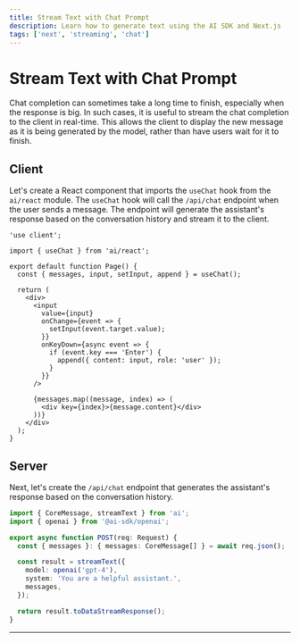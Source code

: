 ```yaml
---
title: Stream Text with Chat Prompt
description: Learn how to generate text using the AI SDK and Next.js
tags: ['next', 'streaming', 'chat']
---
```


# Stream Text with Chat Prompt

Chat completion can sometimes take a long time to finish, especially when the response is big. In such cases, it is useful to stream the chat completion to the client in real-time. This allows the client to display the new message as it is being generated by the model, rather than have users wait for it to finish.

<Browser>
  <ChatGeneration
    stream
    history={[
      { role: 'User', content: 'How is it going?' },
      { role: 'Assistant', content: 'All good, how may I help you?' },
    ]}
    inputMessage={{ role: 'User', content: 'Why is the sky blue?' }}
    outputMessage={{
      role: 'Assistant',
      content: 'The sky is blue because of rayleigh scattering.',
    }}
  />
</Browser>

## Client

Let's create a React component that imports the `useChat` hook from the `ai/react` module. The `useChat` hook will call the `/api/chat` endpoint when the user sends a message. The endpoint will generate the assistant's response based on the conversation history and stream it to the client.

```tsx filename='app/page.tsx'
'use client';

import { useChat } from 'ai/react';

export default function Page() {
  const { messages, input, setInput, append } = useChat();

  return (
    <div>
      <input
        value={input}
        onChange={event => {
          setInput(event.target.value);
        }}
        onKeyDown={async event => {
          if (event.key === 'Enter') {
            append({ content: input, role: 'user' });
          }
        }}
      />

      {messages.map((message, index) => (
        <div key={index}>{message.content}</div>
      ))}
    </div>
  );
}
```

## Server

Next, let's create the `/api/chat` endpoint that generates the assistant's response based on the conversation history.

```typescript filename='app/api/chat/route.ts'
import { CoreMessage, streamText } from 'ai';
import { openai } from '@ai-sdk/openai';

export async function POST(req: Request) {
  const { messages }: { messages: CoreMessage[] } = await req.json();

  const result = streamText({
    model: openai('gpt-4'),
    system: 'You are a helpful assistant.',
    messages,
  });

  return result.toDataStreamResponse();
}
```

---

<GithubLink link="https://github.com/aithor/ai/blob/main/examples/next-openai-pages/pages/chat/stream-chat/index.tsx" />
